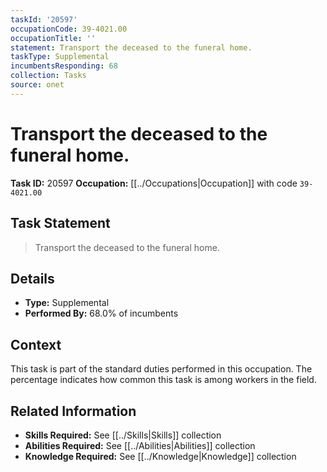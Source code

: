 ```yaml
---
taskId: '20597'
occupationCode: 39-4021.00
occupationTitle: ''
statement: Transport the deceased to the funeral home.
taskType: Supplemental
incumbentsResponding: 68
collection: Tasks
source: onet
---
```

# Transport the deceased to the funeral home.

**Task ID:** 20597
**Occupation:** [[../Occupations|Occupation]] with code `39-4021.00`

## Task Statement

> Transport the deceased to the funeral home.

## Details

- **Type:** Supplemental
- **Performed By:** 68.0% of incumbents

## Context

This task is part of the standard duties performed in this occupation. The percentage indicates how common this task is among workers in the field.

## Related Information

- **Skills Required:** See [[../Skills|Skills]] collection
- **Abilities Required:** See [[../Abilities|Abilities]] collection
- **Knowledge Required:** See [[../Knowledge|Knowledge]] collection
